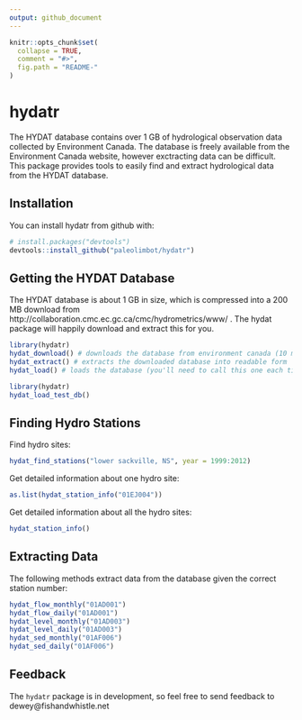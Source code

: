 ```yaml
---
output: github_document
---
```


<!-- README.md is generated from README.Rmd. Please edit that file -->

```r
knitr::opts_chunk$set(
  collapse = TRUE,
  comment = "#>",
  fig.path = "README-"
)
```

# hydatr

The HYDAT database contains over 1 GB of hydrological observation data collected by Environment Canada. The database is freely available from the Environment Canada website, however exctracting data can be difficult. This package provides tools to easily find and extract hydrological data from the HYDAT database.

## Installation

You can install hydatr from github with:

```r
# install.packages("devtools")
devtools::install_github("paleolimbot/hydatr")
```

## Getting the HYDAT Database

The HYDAT database is about 1 GB in size, which is compressed into a 200 MB download from http://collaboration.cmc.ec.gc.ca/cmc/hydrometrics/www/ . The hydat package will happily download and extract this for you.

```r
library(hydatr)
hydat_download() # downloads the database from environment canada (10 min)
hydat_extract() # extracts the downloaded database into readable form
hydat_load() # loads the database (you'll need to call this one each time you load the package)
```

```r
library(hydatr)
hydat_load_test_db()
```

## Finding Hydro Stations

Find hydro sites:

```r
hydat_find_stations("lower sackville, NS", year = 1999:2012)
```

Get detailed information about one hydro site:

```r
as.list(hydat_station_info("01EJ004"))
```

Get detailed information about all the hydro sites:

```r
hydat_station_info()
```

## Extracting Data

The following methods extract data from the database given the correct station number:

```r
hydat_flow_monthly("01AD001")
hydat_flow_daily("01AD001")
hydat_level_monthly("01AD003")
hydat_level_daily("01AD003")
hydat_sed_monthly("01AF006")
hydat_sed_daily("01AF006")
```

## Feedback

The `hydatr` package is in development, so feel free to send feedback to dewey@fishandwhistle.net 
